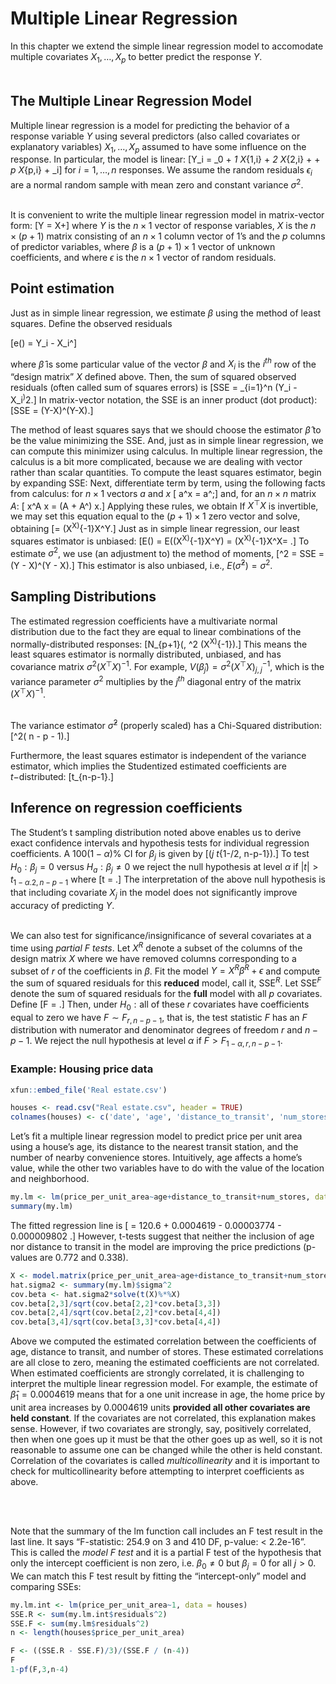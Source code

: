 # Multiple Linear Regression

In this chapter we extend the simple linear regression model to accomodate multiple covariates $X_1, \ldots, X_p$ to better predict the response $Y$.  <br><br>



## The Multiple Linear Regression Model

Multiple linear regression is a model for predicting the behavior of a response variable $Y$ using several predictors (also called covariates or explanatory variables) $X_1, \ldots, X_p$ assumed to have some influence on the response.  In particular, the model is linear:
\[Y_i = \beta_0 + \beta_1 X_{1,i} + \beta_2 X_{2,i} + \cdots + \beta_p X_{p,i} + \epsilon_i\]
for $i=1, \ldots, n$ responses.  We assume the random residuals $\epsilon_i$ are a normal random sample with mean zero and constant variance $\sigma^2$.<br><br>

It is convenient to write the multiple linear regression model in matrix-vector form:
\[Y = X\beta+\epsilon\]
where $Y$ is the $n\times 1$ vector of response variables, $X$ is the $n \times (p+1)$ matrix consisting of an $n\times 1$ column vector of 1's and the $p$ columns of predictor variables, where $\beta$ is a $(p+1) \times 1$ vector of unknown coefficients, and where $\epsilon$ is the $n\times 1$ vector of random residuals.


## Point estimation

Just as in simple linear regression, we estimate $\beta$ using the method of least squares.  Define the observed residuals

\[e(\hat\beta) = Y_i - X_i^\top\hat\beta\]

where $\hat\beta$ is some particular value of the vector $\beta$ and $X_i$ is the $i^{th}$ row of the "design matrix" $X$ defined above.  Then, the sum of squared observed residuals (often called sum of squares errors) is
\[SSE = \sum_{i=1}^n \left(Y_i - X_i^\top\hat\beta\right)^2.\]
In matrix-vector notation, the SSE is an inner product (dot product): 
\[SSE = (Y-X\hat\beta)^\top (Y-X\hat\beta).\]

The method of least squares says that we should choose the estimator $\hat\beta$ to be the value minimizing the SSE.  And, just as in simple linear regression, we can compute this minimizer using calculus.  In multiple linear regression, the calculus is a bit more complicated, because we are dealing with vector rather than scalar quantities.  To compute the least squares estimator, begin by expanding SSE:
\begin{align*}
SSE &= (Y-X\hat\beta)^\top (Y-X\hat\beta)\\
& = Y^\top Y - Y^\top X\beta - \beta^\top X^\top Y + \hat\beta^\top X^\top X\beta
\end{align*}
Next, differentiate term by term, using the following facts from calculus: for $n \times 1$ vectors $a$ and $x$
\[\frac{\partial}{\partial x} a^\top x = a^\top;\]
and, for an $n\times n$ matrix $A$:
\[\frac{\partial}{\partial x}  x^\top A x = (A + A^\top) x.\]
Applying these rules, we obtain
\begin{align*}
\frac{\partial}{\partial \beta} SSE &= -Y^\top X - (Y^\top X)^\top + (X^\top X + X^\top X) \beta\\
& = 2X^\top X \beta - 2X^\top Y
\end{align*}
If $X^\top X$ is invertible, we may set this equation equal to the $(p+1)\times 1$ zero vector and solve, obtaining
\[\hat\beta = (X^\top X)^{-1}X^\top Y.\]
Just as in simple linear regression, our least squares estimator is unbiased:
\[E(\hat\beta) = E((X^\top X)^{-1}X^\top Y) = (X^\top X)^{-1}X^\top X\beta = \beta.\]
To estimate $\sigma^2$, we use (an adjustment to) the method of moments, 
\[\hat\sigma^2 = \frac{1}{n-(p+1)}SSE = \frac{1}{n-(p+1)}(Y - X\hat\beta)^\top(Y - X\hat\beta).\]
This estimator is also unbiased, i.e., $E(\hat\sigma^2) = \sigma^2$.

## Sampling Distributions

The estimated regression coefficients have a multivariate normal distribution due to the fact they are equal to linear combinations of the normally-distributed responses:
\[\hat\beta \sim N_{p+1}\left(\beta, \sigma^2 (X^\top X)^{-1}\right).\]
This means the least squares estimator is normally distributed, unbiased, and has covariance matrix $\sigma^2 (X^\top X)^{-1}$.  For example, $V(\hat\beta_j) = \sigma^2 (X^\top X)^{-1}_{j,j}$, which is the variance parameter $\sigma^2$ multiplies by the $j^{th}$ diagonal entry of the matrix $(X^\top X)^{-1}$.<br><br>

The variance estimator $\hat\sigma^2$ (properly scaled) has a Chi-Squared distribution:
\[\frac{[n-(p+1)]\hat\sigma^2}{\sigma^2}\sim \chi^2( n - p - 1).\]

Furthermore, the least squares estimator is independent of the variance estimator, which implies the Studentized estimated coefficients are $t-$distributed:
\[\frac{\hat\beta_j - \beta_j}{\sqrt{\hat\sigma^2 (X^\top X)^{-1}_{j,j}}}\sim t_{n-p-1}.\]


## Inference on regression coefficients

The Student's t sampling distribution noted above enables us to derive exact confidence intervals and hypothesis tests for individual regression coefficients.  A $100(1-\alpha)\%$ CI for $\beta_j$ is given by
\[(\hat\beta_j \pm t_{1-\alpha/2, n-p-1}\sqrt{\hat\sigma^2 (X^\top X)^{-1}_{j,j}}).\]
To test $H_0:\beta_j = 0$ versus $H_a:\beta_j\ne 0$ we reject the null hypothesis at level $\alpha$ if $|t| > t_{1-\alpha.2, n-p-1}$ where
\[t = \frac{\hat\beta_j - 0}{\sqrt{\hat\sigma^2 (X^\top X)^{-1}_{j,j}}}.\]
The interpretation of the above null hypothesis is that including covariate $X_j$ in the model does not significantly improve accuracy of predicting $Y$.  <br><br>

We can also test for significance/insignificance of several covariates at a time using *partial F tests*.  Let $X^R$ denote a subset of the columns of the design matrix $X$ where we have removed columns corresponding to a subset of $r$ of the coefficients in $\beta$.  Fit the model $Y = X^R\beta^R + \epsilon$ and compute the sum of squared residuals for this **reduced** model, call it, $\text{SSE}^R$. Let $\text{SSE}^F$ denote the sum of squared residuals for the **full** model with all $p$ covariates.  Define
\[F = \frac{(SSE^R - SSE^F)/r }{SSE^F / (n-p-1)}.\]
Then, under $H_0:\text{all of these }r\text{ covariates have coefficients equal to zero}$ we have $F\sim F_{r, n-p-1}$, that is, the test statistic $F$ has an $F$ distribution with numerator and denominator degrees of freedom $r$ and $n-p-1$.  We reject the null hypothesis at level $\alpha$ if $F > F_{1-\alpha, r, n-p-1}$.


### Example: Housing price data


```r
xfun::embed_file('Real estate.csv')
```

```r
houses <- read.csv("Real estate.csv", header = TRUE)
colnames(houses) <- c('date', 'age', 'distance_to_transit', 'num_stores', 'lat', 'long', 'price_per_unit_area')
```

Let's fit a multiple linear regression model to predict price per unit area using a house's age, its distance to the nearest transit station, and the number of nearby convenience stores.  Intuitively, age affects a home's value, while the other two variables have to do with the value of the location and neighborhood.  

```r
my.lm <- lm(price_per_unit_area~age+distance_to_transit+num_stores, data = houses)
summary(my.lm)
```

The fitted regression line is
\[\text{price per unit area} = 120.6 + 0.0004619 \times \text{age} - 0.00003774 \times \text{distance to transit} - 0.000009802 \times \text{number of stores}.\]
However, t-tests suggest that neither the inclusion of age nor distance to transit in the model are improving the price predictions (p-values are 0.772 and 0.338).

```r
X <- model.matrix(price_per_unit_area~age+distance_to_transit+num_stores, data = houses)
hat.sigma2 <- summary(my.lm)$sigma^2
cov.beta <- hat.sigma2*solve(t(X)%*%X)
cov.beta[2,3]/sqrt(cov.beta[2,2]*cov.beta[3,3])
cov.beta[2,4]/sqrt(cov.beta[2,2]*cov.beta[4,4])
cov.beta[3,4]/sqrt(cov.beta[3,3]*cov.beta[4,4])
```

Above we computed the estimated correlation between the coefficients of age, distance to transit, and number of stores.  These estimated correlations are all close to zero, meaning the estimated coefficients are not correlated.  When estimated coefficients are strongly correlated, it is challenging to interpret the multiple linear regression model.   For example, the estimate of $\hat\beta_1 = 0.0004619$ means that for a one unit increase in age, the home price by unit area increases by 0.0004619 units **provided all other covariates are held constant**.  If the covariates are not correlated, this explanation makes sense.  However, if two covariates are strongly, say, positively correlated, then when one goes up it must be that the other goes up as well, so it is not reasonable to assume one can be changed while the other is held constant.  Correlation of the covariates is called *multicollinearity* and it is important to check for multicollinearity before attempting to interpret coefficients as above.

<br><br>

Note that the summary of the lm function call includes an F test result in the last line.  It says "F-statistic: 254.9 on 3 and 410 DF,  p-value: < 2.2e-16".  This is called the *model F test* and it is a partial F test of the hypothesis that only the intercept coefficient is non zero, i.e. $\beta_0 \ne 0$ but $\beta_j = 0$ for all $j > 0$.  We can match this F test result by fitting the "intercept-only" model and comparing SSEs:

```r

my.lm.int <- lm(price_per_unit_area~1, data = houses)
SSE.R <- sum(my.lm.int$residuals^2)
SSE.F <- sum(my.lm$residuals^2)
n <- length(houses$price_per_unit_area)

F <- ((SSE.R - SSE.F)/3)/(SSE.F / (n-4))
F
1-pf(F,3,n-4)




```




